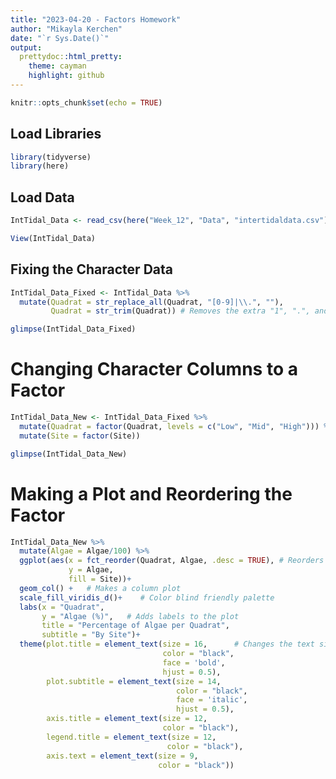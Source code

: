```yaml
---
title: "2023-04-20 - Factors Homework"
author: "Mikayla Kerchen"
date: "`r Sys.Date()`"
output:
  prettydoc::html_pretty:
    theme: cayman
    highlight: github
---
```


```r
knitr::opts_chunk$set(echo = TRUE)
```

## Load Libraries

```r
library(tidyverse)
library(here)
```

## Load Data

```r
IntTidal_Data <- read_csv(here("Week_12", "Data", "intertidaldata.csv"))

View(IntTidal_Data)
```

## Fixing the Character Data

```r

IntTidal_Data_Fixed <- IntTidal_Data %>%
  mutate(Quadrat = str_replace_all(Quadrat, "[0-9]|\\.", ""),
         Quadrat = str_trim(Quadrat)) # Removes the extra "1", ".", and white space from the column

glimpse(IntTidal_Data_Fixed)
```

# Changing Character Columns to a Factor

```r
IntTidal_Data_New <- IntTidal_Data_Fixed %>%
  mutate(Quadrat = factor(Quadrat, levels = c("Low", "Mid", "High"))) %>%
  mutate(Site = factor(Site))

glimpse(IntTidal_Data_New)
```

# Making a Plot and Reordering the Factor 

```r
IntTidal_Data_New %>%
  mutate(Algae = Algae/100) %>%
  ggplot(aes(x = fct_reorder(Quadrat, Algae, .desc = TRUE), # Reorders the factor of Quadrat by Algae in descending order (low, mid, high)
             y = Algae,
             fill = Site))+ 
  geom_col() +   # Makes a column plot
  scale_fill_viridis_d()+    # Color blind friendly palette 
  labs(x = "Quadrat",
       y = "Algae (%)",   # Adds labels to the plot
       title = "Percentage of Algae per Quadrat",
       subtitle = "By Site")+
  theme(plot.title = element_text(size = 16,      # Changes the text size, color, face, and adjustment on the plot.
                                  color = "black",
                                  face = 'bold',
                                  hjust = 0.5),
        plot.subtitle = element_text(size = 14,
                                     color = "black",
                                     face = 'italic',
                                     hjust = 0.5),
        axis.title = element_text(size = 12,
                                  color = "black"),
        legend.title = element_text(size = 12,
                                   color = "black"),
        axis.text = element_text(size = 9,
                                 color = "black"))
```

